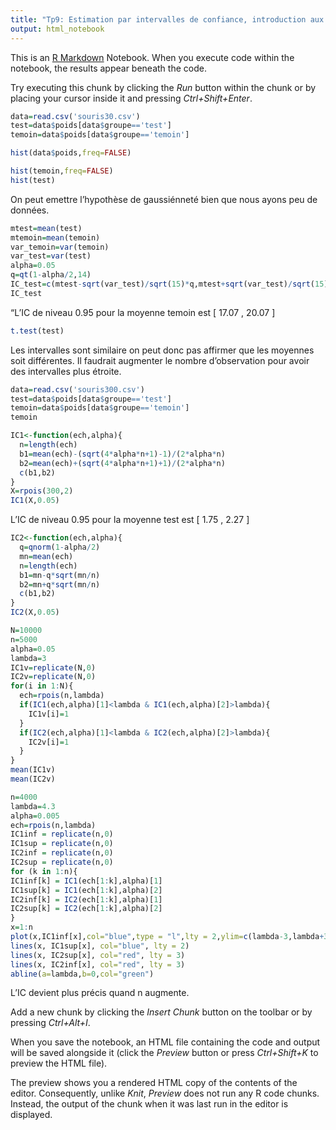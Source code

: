 ```yaml
---
title: "Tp9: Estimation par intervalles de confiance, introduction aux tests statistiques"
output: html_notebook
---
```


This is an [R Markdown](http://rmarkdown.rstudio.com) Notebook. When you execute code within the notebook, the results appear beneath the code. 

Try executing this chunk by clicking the *Run* button within the chunk or by placing your cursor inside it and pressing *Ctrl+Shift+Enter*. 

```r
data=read.csv('souris30.csv')
test=data$poids[data$groupe=='test']
temoin=data$poids[data$groupe=='temoin']

hist(data$poids,freq=FALSE)
```
```r
hist(temoin,freq=FALSE)
hist(test)
```
On peut emettre l'hypothèse de gaussiénneté bien que nous ayons peu de données.
```r
mtest=mean(test)
mtemoin=mean(temoin)
var_temoin=var(temoin)
var_test=var(test)
alpha=0.05
q=qt(1-alpha/2,14)
IC_test=c(mtest-sqrt(var_test)/sqrt(15)*q,mtest+sqrt(var_test)/sqrt(15)*q)
IC_test
```
"L'IC de niveau 0.95 pour la moyenne temoin est [ 17.07 , 20.07 ]

```r
t.test(test)
```
Les intervalles sont similaire on peut donc pas affirmer que les moyennes soit différentes. Il faudrait augmenter le nombre d'observation pour avoir des intervalles plus étroite.

```r
data=read.csv('souris300.csv')
test=data$poids[data$groupe=='test']
temoin=data$poids[data$groupe=='temoin']
temoin
```

```r
IC1<-function(ech,alpha){
  n=length(ech)
  b1=mean(ech)-(sqrt(4*alpha*n+1)-1)/(2*alpha*n)
  b2=mean(ech)+(sqrt(4*alpha*n+1)+1)/(2*alpha*n)
  c(b1,b2)
}
X=rpois(300,2)
IC1(X,0.05)
```
L'IC de niveau 0.95 pour la moyenne test est [ 1.75 , 2.27 ]
```r

IC2<-function(ech,alpha){
  q=qnorm(1-alpha/2)
  mn=mean(ech)
  n=length(ech)
  b1=mn-q*sqrt(mn/n)
  b2=mn+q*sqrt(mn/n)
  c(b1,b2)
}
IC2(X,0.05)
```

```r
N=10000
n=5000
alpha=0.05
lambda=3
IC1v=replicate(N,0)
IC2v=replicate(N,0)
for(i in 1:N){
  ech=rpois(n,lambda)
  if(IC1(ech,alpha)[1]<lambda & IC1(ech,alpha)[2]>lambda){
    IC1v[i]=1
  }
  if(IC2(ech,alpha)[1]<lambda & IC2(ech,alpha)[2]>lambda){
    IC2v[i]=1
  }
}
mean(IC1v)
mean(IC2v)
```

```r
n=4000
lambda=4.3
alpha=0.005
ech=rpois(n,lambda)
IC1inf = replicate(n,0)
IC1sup = replicate(n,0)
IC2inf = replicate(n,0)
IC2sup = replicate(n,0)
for (k in 1:n){
IC1inf[k] = IC1(ech[1:k],alpha)[1]
IC1sup[k] = IC1(ech[1:k],alpha)[2]
IC2inf[k] = IC2(ech[1:k],alpha)[1]
IC2sup[k] = IC2(ech[1:k],alpha)[2]
}
x=1:n
plot(x,IC1inf[x],col="blue",type = "l",lty = 2,ylim=c(lambda-3,lambda+3))
lines(x, IC1sup[x], col="blue", lty = 2)
lines(x, IC2sup[x], col="red", lty = 3)
lines(x, IC2inf[x], col="red", lty = 3)
abline(a=lambda,b=0,col="green")
```


L'IC devient plus précis quand n augmente.


Add a new chunk by clicking the *Insert Chunk* button on the toolbar or by pressing *Ctrl+Alt+I*.

When you save the notebook, an HTML file containing the code and output will be saved alongside it (click the *Preview* button or press *Ctrl+Shift+K* to preview the HTML file).

The preview shows you a rendered HTML copy of the contents of the editor. Consequently, unlike *Knit*, *Preview* does not run any R code chunks. Instead, the output of the chunk when it was last run in the editor is displayed.
